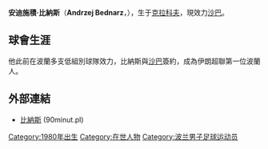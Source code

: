 {{Football player infobox
| playername= 比納斯
| image = 
| fullname = Andrzej Bednarz
| dateofbirth = {{birth date and age|mf=yes|1980|12|22}}
| cityofbirth = [[克拉科夫|克拉科夫]]
| countryofbirth = 波蘭
| height = {{height|m=1.88}}
| currentclub  = [[自由球員|自由球員]]
| clubnumber = 
| position = 後衛
| years = 1999 <br /> 2000 <br /> 2000 <br /> 2001 <br /> 2001-2002 <br /> 2003 <br /> 2003 <br /> 2004 <br /> 2004 <br /> 2005 <br /> 2006 <br /> 2006-2007 <br /> 2007 <br /> 2008 <br /> 2009 <br /> 2009 <br /> 2009 <br /> 2011 <br /> 2011
| clubs =  {{tsl|en|Hutnik Kraków||亨特尼克}}<br />{{tsl|en|Górnik Wieliczka||維利奇卡}}<br /> {{tsl|en|Hutnik Kraków||亨特尼克}}<br />{{tsl|pl|Karpaty Siepraw||Karpaty}}<br /> {{tsl|en|Cracovia Kraków||克拉科維亞}}<br />{{tsl|en|Kalwarianka Kalwaria Zebrzydowska||卡爾瓦利亞}}<br /> {{tsl|en|Pogoń Miechów||梅胡夫}}<br /> [[格丁尼亞阿爾卡足球俱樂部|阿卡]]<br /> {{tsl|en|RKS Radomsko||雷多美高}}<br /> [[皮亞斯特足球俱樂部|皮亞斯]]<br />{{tsl|en|Radomiak Radom||Radom}}<br />[[戈爾尼克扎布熱|薩比利斯]]<br />{{tsl|en|Kmita Zabierzów||凱米塔}}<br /> {{tsl|en|Czarni Żagań||紮甘}}<br /> {{tsl|en|Radomiak Radom||Radom}}<br /> [[库姆萨巴足球俱乐部|沙巴]]<br />[[佐布阿漢伊斯法罕足球俱樂部|佐布阿汉]]<br />{{tsl|en|Radomiak Radom||Radom}}<br /> [[B71桑多伊|B71桑多伊]]
| caps(goals) = <br /><br /><br /><br /><br /><br /><br />5 (0)<br />16 (1)<br />17 (2)<br />13 (1)<br />20 (0)<br />9 (1)<br />9 (3)<br /><br /><br /><br /> 2 (0)<br /> 8 (0)
| nationalyears = | nationalteam = 
| nationalcaps(goals) = 
| pcupdate = 26.12.2012
| ntupdate = 26.12.2012
}}

'''安迪施積·比納斯'''（'''Andrzej Bednarz'''，{{bd|1980年|12月22日|catidx=Andrzej Bednarz}}），生于[[克拉科夫|克拉科夫]]，現效力[[庫姆薩巴足球俱樂部|沙巴]]。

==球會生涯==
他此前在波蘭多支低組別球隊效力，比納斯與[[庫姆薩巴足球俱樂部|沙巴]]簽約，成為伊朗超聯第一位波蘭人。

== 外部連結 ==

* {{pl}}[http://www.90minut.pl/kariera.php?id=3493 比納斯] {{Wayback|url=http://www.90minut.pl/kariera.php?id=3493 |date=20201030171518 }} (90minut.pl)

{{DEFAULTSORT:Bednarz, Andrzej}}
[[Category:1980年出生|Category:1980年出生]]
[[Category:在世人物|Category:在世人物]]
[[Category:波兰男子足球运动员|Category:波兰男子足球运动员]]